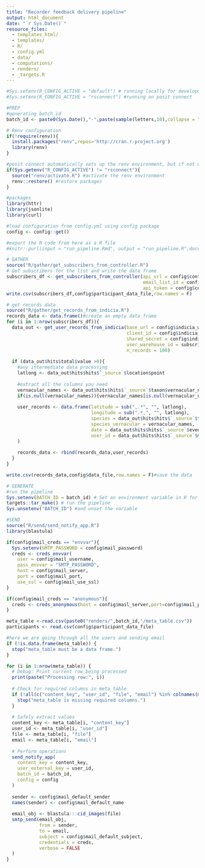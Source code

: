 ```yaml
---
title: "Recorder feedback delivery pipeline"
output: html_document
date: "`r Sys.Date()`"
resource_files:
  - templates_html/
  - templates/
  - R/
  - config.yml
  - data/
  - computations/
  - renders/
  - _targets.R
---
```


```r
#Sys.setenv(R_CONFIG_ACTIVE = "default") # running locally for development
#Sys.setenv(R_CONFIG_ACTIVE = "rsconnect") #running on posit connect

#PREP
#generating batch_id
batch_id <- paste0(Sys.Date(),"-",paste(sample(letters,10),collapse = ""))

# Renv configuration
if(!require(renv)){
  install.packages("renv",repos='http://cran.r-project.org')
  library(renv)
}

#posit connect automatically sets up the renv environment, but if not using rsconnect then you need to manually initiate the renv environment
if(Sys.getenv("R_CONFIG_ACTIVE") != "rsconnect"){ 
  source("renv/activate.R") #activate the renv environment
  renv::restore() #restore packages
}

#packages
library(httr)
library(jsonlite)
library(curl)

#load configuration from config.yml using config package
config <- config::get()

#export the R code from here as a R file
#knitr::purl(input = "run_pipeline.Rmd", output = "run_pipeline.R",documentation = 0)
```


```r
# GATHER
source("R/gather/get_subscribers_from_controller.R")
# Get subscribers for the list and write the data frame
subscribers_df <- get_subscribers_from_controller(api_url = config$controller_app_base_url, 
                                                  email_list_id = config$controller_app_list_id, 
                                                  api_token = config$controller_app_api_key) 
write.csv(subscribers_df,config$participant_data_file,row.names = F)

# get records data
source("R/gather/get_records_from_indicia.R")
records_data <- data.frame()#create an empty data frame
for (i in 1:nrow(subscribers_df)){
  data_out <- get_user_records_from_indicia(base_url = config$indicia_warehouse_base_url, 
                                            client_id = config$indicia_warehouse_client_id,
                                            shared_secret = config$indicia_warehouse_secret,
                                            user_warehouse_id = subscribers_df$user_id[i],
                                            n_records = 100)
  
  if (data_out$hits$total$value >0){
    #any intermediate data processing
    latlong <- data_out$hits$hits$`_source`$location$point
    
    #extract all the columns you need
    vernacular_names <- data_out$hits$hits$`_source`$taxon$vernacular_name
    if(is.null(vernacular_names)){vernacular_names[is.null(vernacular_names)]<-""}
    
    user_records <- data.frame(latitude = sub(",.*", "", latlong),
                               longitude = sub(".*,", "", latlong),
                               species = data_out$hits$hits$`_source`$taxon$taxon_name,
                               species_vernacular = vernacular_names,
                               date = data_out$hits$hits$`_source`$event$date_start,
                               user_id = data_out$hits$hits$`_source`$metadata$created_by_id
    )
    
    records_data <- rbind(records_data,user_records)
  }
}

write.csv(records_data,config$data_file,row.names = F)#save the data

```

```r
# GENERATE
#run the pipeline
Sys.setenv(BATCH_ID = batch_id) # Set an environment variable in R for the batch code
targets::tar_make() # run the pipeline
Sys.unsetenv("BATCH_ID") #and unset the variable
```

```r

#SEND
source("R/send/send_notify_app.R")
library(blastula)

if(config$mail_creds == "envvar"){
  Sys.setenv(SMTP_PASSWORD = config$mail_password)
  creds <- creds_envvar(
    user = config$mail_username,
    pass_envvar = "SMTP_PASSWORD",
    host = config$mail_server,
    port = config$mail_port,
    use_ssl = config$mail_use_ssl)
}

if(config$mail_creds == "anonymous"){
  creds <- creds_anonymous(host = config$mail_server,port=config$mail_port,use_ssl = config$mail_use_ssl)
}

meta_table <-read.csv(paste0("renders/",batch_id,"/meta_table.csv"))
participants <- read.csv(config$participant_data_file)

#here we are going through all the users and sending email
if (!is.data.frame(meta_table)) {
  stop("meta_table must be a data frame.")
}

for (i in 1:nrow(meta_table)) {
  # Debug: Print current row being processed
  print(paste("Processing row:", i))
  
  # Check for required columns in meta_table
  if (!all(c("content_key", "user_id", "file", "email") %in% colnames(meta_table))) {
    stop("meta_table is missing required columns.")
  }
  
  # Safely extract values
  content_key <- meta_table[i, "content_key"]
  user_id <- meta_table[i, "user_id"]
  file <- meta_table[i, "file"]
  email <- meta_table[i, "email"]
  
  # Perform operations
  send_notify_app(
    content_key = content_key,
    user_external_key = user_id,
    batch_id = batch_id,
    config = config
  )
  
  sender <- config$mail_default_sender
  names(sender) <- config$mail_default_name
  
  email_obj <- blastula:::cid_images(file)
  smtp_send(email_obj,
            from = sender,
            to = email,
            subject = config$mail_default_subject,
            credentials = creds,
            verbose = FALSE
  )
}
```